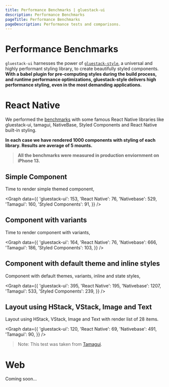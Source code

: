 ```yaml
---
title: Performance Benchmarks | gluestack-ui
description: Performance Benchmarks
pageTitle: Performance Benchmarks
pageDescription: Performance tests and comparisons.
---
```



<Meta title="Performance/Benchmarks" />

# Performance Benchmarks

`gluestack-ui` harnesses the power of [`gluestack-style`](https://style.gluestack.io), a universal and highly performant styling library, to create beautifully styled components. **With a babel plugin for pre-computing styles during the build process, and runtime performance optimizations, gluestack-style delivers high performance styling, even in the most demanding applications.**

# React Native

We performed the [benchmarks](https://github.com/gluestack/gluestack-ui-benchmarks) with some famous React Native libraries like gluestack-ui, tamagui, NativeBase, Styled Components and React Native built-in styling.

**In each case we have rendered 1000 components with styling of each library. Results are average of 5 mounts.**

> **All the benchmarks were measured in production enviornment on iPhone 13.**

## Simple Component

Time to render simple themed component,

<Graph
  data={{
    'gluestack-ui': 153,
    'React Native': 76,
    'Nativebase': 529,
    'Tamagui': 160,
    'Styled Components': 91,
  }}
/>

## Component with variants

Time to render component with variants,

<Graph
  data={{
    'gluestack-ui': 164,
    'React Native': 76,
    'Nativebase': 666,
    'Tamagui': 186,
    'Styled Components': 103,
  }}
/>

## Component with default theme and inline styles

Component with default themes, variants, inline and state styles,

<Graph
  data={{
    'gluestack-ui': 395,
    'React Native': 195,
    'Nativebase': 1207,
    'Tamagui': 533,
    'Styled Components': 239,
  }}
/>

## Layout using HStack, VStack, Image and Text

Layout using HStack, VStack, Image and Text with render list of 28 items.

<Graph
  data={{
    'gluestack-ui': 120,
    'React Native': 69,
    'Nativebase': 491,
    'Tamagui': 90,
  }}
/>

> Note: This test was taken from [Tamagui](https://github.com/tamagui/tamagui/tree/24ac758bbe5d6ff2f67f25071df4286e0594f578/starters/benchmark).

# Web

Coming soon...
